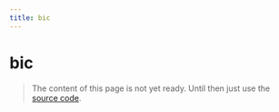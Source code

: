 ```yaml
---
title: bic
---
```


# bic

> The content of this page is not yet ready. Until then just use the [source code](https://github.com/fabian-hiller/valibot/blob/main/library/src/validations/bic/bic.ts).
